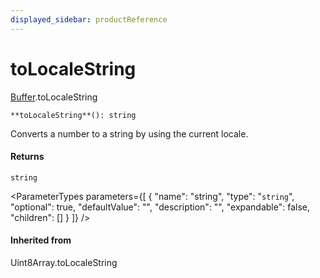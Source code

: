 ```yaml
---
displayed_sidebar: productReference
---
```



# toLocaleString

[Buffer](../../interfaces/Buffer.mdx).toLocaleString

`**toLocaleString**(): string`

Converts a number to a string by using the current locale.

#### Returns

`string`

<ParameterTypes parameters={[
  {
    "name": "string",
    "type": "`string`",
    "optional": true,
    "defaultValue": "",
    "description": "",
    "expandable": false,
    "children": []
  }
]} />

#### Inherited from

Uint8Array.toLocaleString
